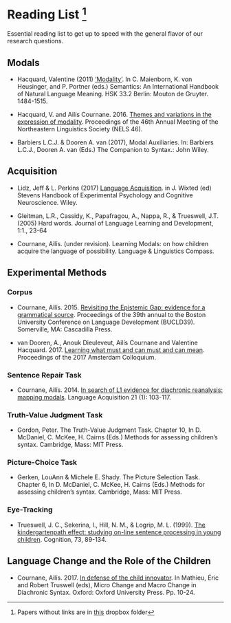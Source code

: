 # Reading List ^[Papers without links are in [this](https://drive.google.com/drive/u/0/folders/1e0APGtvOwW9aTcG3hoEQwf31LJStRsO8) dropbox folder]

Essential reading list to get up to speed with the general flavor of our research questions. 

## Modals

- Hacquard, Valentine (2011)
['Modality'](http://ling.umd.edu//~hacquard/papers/HoS_Modality_Hacquard.pdf). In C. Maienborn, K. von Heusinger, and P. Portner (eds.) Semantics: An International Handbook of Natural Language Meaning. HSK 33.2 Berlin: Mouton de Gruyter. 1484-1515.

- Hacquard, V. and Ailís Cournane. 2016. [Themes and variations in the expression of modality](https://s18798.pcdn.co/cournane/wp-content/uploads/sites/5271/2016/09/Hacquard_Cournane_NELS.pdf). Proceedings of the 46th Annual Meeting of the Northeastern Linguistics Society (NELS 46).

- Barbiers L.C.J. & Dooren A. van (2017), Modal Auxiliaries. In: Barbiers L.C.J., Dooren A. van (Eds.) The Companion to Syntax.: John Wiley.

## Acquisition

- Lidz, Jeff & L. Perkins (2017) [Language Acquisition](http://ling.umd.edu/assets/publications/Lidz-Perkins-17-LanguageAcquisition.pdf). in J. Wixted (ed) Stevens Handbook of Experimental Psychology and Cognitive Neuroscience. Wiley.

- Gleitman, L.R., Cassidy, K., Papafragou, A., Nappa, R., & Trueswell, J.T. (2005) Hard words. Journal of Language Learning and Development, 1:1., 23-64

- Cournane, Ailís. (under revision). Learning Modals: on how children acquire the language of possibility. Language & Linguistics Compass. 


## Experimental Methods

### Corpus {-} 

- Cournane, Ailís. 2015. [Revisiting the Epistemic Gap: evidence for a grammatical source](https://s18798.pcdn.co/cournane/wp-content/uploads/sites/5271/2016/09/BUCLD-39-Proceedings_Cournane.pdf). Proceedings of the 39th annual to the Boston University Conference on Language Development (BUCLD39). Somerville, MA: Cascadilla Press.

- van Dooren, A., Anouk Dieuleveut, Ailís Cournane and Valentine Hacquard. 2017. [Learning what must and can must and can mean](https://s18798.pcdn.co/cournane/wp-content/uploads/sites/5271/2017/12/AC2017-Proceedings.pdf). Proceedings of the 2017 Amsterdam Colloquium.

### Sentence Repair Task {-}

- Cournane, Ailís. 2014. [In search of L1 evidence for diachronic reanalysis: mapping modals](https://www.tandfonline.com/doi/full/10.1080/10489223.2013.855218). Language Acquisition 21 (1): 103-117.

### Truth-Value Judgment Task {-}

- Gordon, Peter. The Truth-Value Judgment Task. Chapter 10, In D. McDaniel, C. McKee, H. Cairns (Eds.) Methods for assessing children's syntax. Cambridge, Mass: MIT Press. 

### Picture-Choice Task {-}

- Gerken, LouAnn & Michele E. Shady. The Picture Selection Task. Chapter 6, In D. McDaniel, C. McKee, H. Cairns (Eds.) Methods for assessing children's syntax. Cambridge, Mass: MIT Press. 

### Eye-Tracking {-}

- Trueswell, J. C., Sekerina, I., Hill, N. M., & Logrip, M. L. (1999). [The kindergartenpath effect: studying on-line sentence processing in young children](https://cpb-us-w2.wpmucdn.com/web.sas.upenn.edu/dist/4/81/files/2017/07/1999_Cognition73_89-134-1sw5y3i.pdf). Cognition, 73, 89-134.

## Language Change and the Role of the Children

- Cournane, Ailís. 2017. [In defense of the child innovator](https://s18798.pcdn.co/cournane/wp-content/uploads/sites/5271/2018/04/In_defence_of_the_child_innovator.pdf). In Mathieu, Éric and Robert Truswell (eds), Micro Change and Macro Change in Diachronic Syntax. Oxford: Oxford University Press. Pp. 10-24. 
